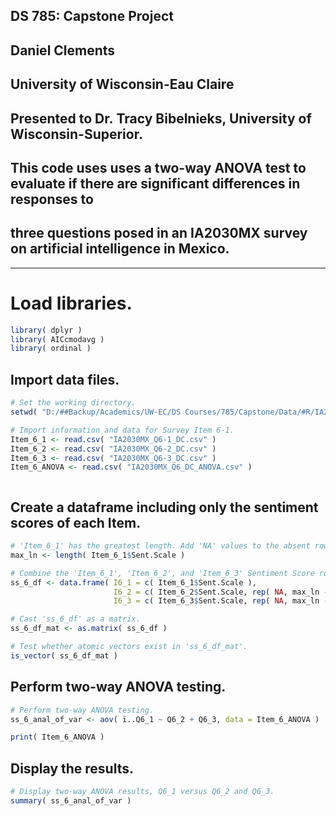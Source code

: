 ## DS 785: Capstone Project

## Daniel Clements
## University of Wisconsin-Eau Claire

## Presented to Dr. Tracy Bibelnieks, University of Wisconsin-Superior.

## This code uses uses a two-way ANOVA test to evaluate if there are significant differences in responses to
## three questions posed in an IA2030MX survey on artificial intelligence in Mexico. 

---

# Load libraries.

```{r}
library( dplyr )
library( AICcmodavg )
library( ordinal )

```


## Import data files.

```{r}
# Set the working directory.
setwd( "D:/##Backup/Academics/UW-EC/DS Courses/785/Capstone/Data/#R/IA2030MX" ) 

# Import information and data for Survey Item 6-1.
Item_6_1 <- read.csv( "IA2030MX_Q6-1_DC.csv" )
Item_6_2 <- read.csv( "IA2030MX_Q6-2_DC.csv" )
Item_6_3 <- read.csv( "IA2030MX_Q6-3_DC.csv" )
Item_6_ANOVA <- read.csv( "IA2030MX_Q6_DC_ANOVA.csv" )



```

## Create a dataframe including only the sentiment scores of each Item.

```{r}
# 'Item_6_1' has the greatest length. Add 'NA' values to the absent rows of 'Item_6_2' and 'Item_6_3'.
max_ln <- length( Item_6_1$Sent.Scale )

# Combine the 'Item_6_1', 'Item_6_2', and 'Item_6_3' Sentiment Score rows.
ss_6_df <- data.frame( I6_1 = c( Item_6_1$Sent.Scale ),
                       I6_2 = c( Item_6_2$Sent.Scale, rep( NA, max_ln - length( Item_6_2$Sent.Scale ) ) ),
                       I6_3 = c( Item_6_3$Sent.Scale, rep( NA, max_ln - length( Item_6_3$Sent.Scale ) ) ) )

# Cast 'ss_6_df' as a matrix.
ss_6_df_mat <- as.matrix( ss_6_df )

# Test whether atomic vectors exist in 'ss_6_df_mat'.
is_vector( ss_6_df_mat )

```

## Perform two-way ANOVA testing.

```{r}
# Perform two-way ANOVA testing.
ss_6_anal_of_var <- aov( ï..Q6_1 ~ Q6_2 + Q6_3, data = Item_6_ANOVA )

print( Item_6_ANOVA )

```

## Display the results.

```{r}
# Display two-way ANOVA results, Q6_1 versus Q6_2 and Q6_3.
summary( ss_6_anal_of_var )
```


